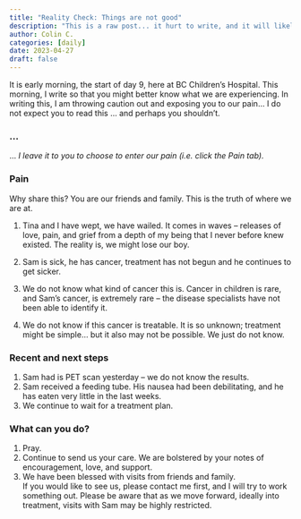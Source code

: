 ```yaml
---
title: "Reality Check: Things are not good"
description: "This is a raw post... it hurt to write, and it will likely hurt to read."
author: Colin C.
categories: [daily]
date: 2023-04-27
draft: false
---
```


It is early morning, the start of day 9, here at BC Children's Hospital. This morning, I write so that you might better know what we are experiencing. In writing this, I am throwing caution out and exposing you to our pain... I do not expect you to read this ... and perhaps you shouldn't.

::: panel-tabset
### \...

... *I leave it to you to choose to enter our pain (i.e. click the Pain tab).*

### Pain

Why share this? You are our friends and family. This is the truth of where we are at.

1.  Tina and I have wept, we have wailed. It comes in waves -- releases of love, pain, and grief from a depth of my being that I never before knew existed. The reality is, we might lose our boy.

2.  Sam is sick, he has cancer, treatment has not begun and he continues to get sicker.

3.  We do not know what kind of cancer this is. Cancer in children is rare, and Sam's cancer, is extremely rare -- the disease specialists have not been able to identify it.

4.  We do not know if this cancer is treatable. It is so unknown; treatment might be simple... but it also may not be possible. We just do not know.
:::

### Recent and next steps

1.  Sam had is PET scan yesterday -- we do not know the results.
2.  Sam received a feeding tube. His nausea had been debilitating, and he has eaten very little in the last weeks.
3.  We continue to wait for a treatment plan.

### What can you do?

1.  Pray.
2.  Continue to send us your care. We are bolstered by your notes of encouragement, love, and support.
3.  We have been blessed with visits from friends and family.\
    If you would like to see us, please contact me first, and I will try to work something out. Please be aware that as we move forward, ideally into treatment, visits with Sam may be highly restricted.
